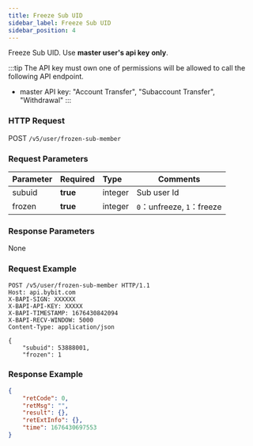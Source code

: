 ```yaml
---
title: Freeze Sub UID
sidebar_label: Freeze Sub UID
sidebar_position: 4
---
```

Freeze Sub UID. Use **master user's api key** **only**.

:::tip
The API key must own one of permissions will be allowed to call the following API endpoint.
* master API key: "Account Transfer", "Subaccount Transfer", "Withdrawal"
:::

### HTTP Request
POST `/v5/user/frozen-sub-member`

### Request Parameters
| Parameter | Required | Type | Comments|
|:----- |:-------|:-----|------ |
|subuid |<b>true</b> |integer |Sub user Id |
|frozen |<b>true</b> |integer |`0`：unfreeze, `1`：freeze |

### Response Parameters
None

### Request Example

```http
POST /v5/user/frozen-sub-member HTTP/1.1
Host: api.bybit.com
X-BAPI-SIGN: XXXXXX
X-BAPI-API-KEY: XXXXX
X-BAPI-TIMESTAMP: 1676430842094
X-BAPI-RECV-WINDOW: 5000
Content-Type: application/json

{
    "subuid": 53888001,
    "frozen": 1
```

### Response Example

```json
{
    "retCode": 0,
    "retMsg": "",
    "result": {},
    "retExtInfo": {},
    "time": 1676430697553
}
```
